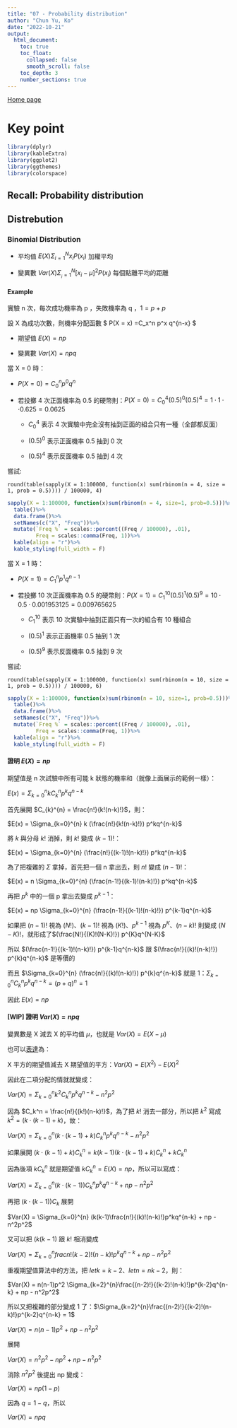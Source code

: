 ```yaml
---
title: "07 - Probability distribution"
author: "Chun Yu, Ko"
date: "2022-10-21"
output:
  html_document:
    toc: true
    toc_float:
      collapsed: false
      smooth_scroll: false
    toc_depth: 3
    number_sections: true
---
```


[Home page](https://seimwiwa.github.io/scu_master_degree_program_data_science_statistical_analysis/)

# Key point

```r
library(dplyr)
library(kableExtra)
library(ggplot2)
library(ggthemes)
library(colorspace)
```

##  Recall: Probability distribution

## Distrebution

### Binomial Distribution

 - 平均值 $E(X) \Sigma_{i=1}^{N} x_i P(x_i)$ 加權平均

 - 變異數 $Var(X) \Sigma_{_i=1}^{N} [x_i-\mu]^2 P(x_i)$ 每個點離平均的距離
 
#### Example

實驗 n 次，每次成功機率為 p ，失敗機率為 q ，$1 = p + p$

設 X 為成功次數，則機率分配函數 $ P(X = x) =C_x^n p^x q^{n-x} $

 - 期望值 $E(X) = np$

 - 變異數 $Var(X) = npq$

當 X = 0 時：

 - $P(X = 0) =C_0^n p^0 q^{n}$
 
 - 若投擲 4 次正面機率為 0.5 的硬幣則：$P(X = 0) =C_0^4 (0.5)^0 (0.5)^{4} = 1 \cdot 1 \cdot \cdot 0.625 = 0.0625$
 
    - $C_0^4$ 表示 4 次實驗中完全沒有抽到正面的組合只有一種（全部都反面）
 
    - $(0.5)^0$ 表示正面機率 0.5 抽到 0 次
 
    - $(0.5)^{4}$ 表示反面機率 0.5 抽到 4 次
 
嘗試:
 
```
round(table(sapply(X = 1:100000, function(x) sum(rbinom(n = 4, size = 1, prob = 0.5)))) / 100000, 4)
```

```r
sapply(X = 1:100000, function(x)sum(rbinom(n = 4, size=1, prob=0.5)))%>%
  table()%>%
  data.frame()%>%
  setNames(c("X", "Freq"))%>%
  mutate(`Freq %` = scales::percent((Freq / 100000), .01),
         Freq = scales::comma(Freq, 1))%>%
  kable(align = "r")%>%
  kable_styling(full_width = F)
```
 
當 X = 1 時：

 - $P(X = 1) =C_1^n p^1 q^{n-1}$
 
 - 若投擲 10 次正面機率為 0.5 的硬幣則：$P(X = 1) = C_{1}^{10} (0.5)^1 (0.5)^{9} = 10 \cdot 0.5 \cdot 0.001953125 = 0.009765625$
 
     - $C_1^10$ 表示 10 次實驗中抽到正面只有一次的組合有 10 種組合
 
    - $(0.5)^1$ 表示正面機率 0.5 抽到 1 次
 
    - $(0.5)^{9}$ 表示反面機率 0.5 抽到 9 次

嘗試:
 
```
round(table(sapply(X = 1:100000, function(x) sum(rbinom(n = 10, size = 1, prob = 0.5)))) / 100000, 6)
```


```r
sapply(X = 1:100000, function(x)sum(rbinom(n = 10, size=1, prob=0.5)))%>%
  table()%>%
  data.frame()%>%
  setNames(c("X", "Freq"))%>%
  mutate(`Freq %` = scales::percent((Freq / 100000), .01),
         Freq = scales::comma(Freq, 1))%>%
  kable(align = "r")%>%
  kable_styling(full_width = F)
```

#### 證明 $E(X) = np$

期望值是 n 次試驗中所有可能 k 狀態的機率和（就像上面展示的範例一樣）：

$E(x) = \Sigma_{k=0}^{n} kC_{k}^{n}p^kq^{n-k}$

首先展開 $C_{k}^{n} = \frac{n!}{k!(n-k)!}$，則：

$E(x) = \Sigma_{k=0}^{n} k (\frac{n!}{k!(n-k)!}) p^kq^{n-k}$ 

將 $k$ 與分母 $k!$ 消掉，則 $k!$ 變成 $(k-1)!$：

$E(x) = \Sigma_{k=0}^{n} (\frac{n!}{(k-1)!(n-k)!}) p^kq^{n-k}$
 
為了把複雜的 $\Sigma$ 拿掉，首先把一個 n 拿出去，則 $n!$ 變成 $(n-1)!$： 

$E(x) = n \Sigma_{k=0}^{n} (\frac{n-1!}{(k-1)!(n-k)!}) p^kq^{n-k}$
 
再把 $p^k$ 中的一個 p 拿出去變成 $p^{k-1}$：

$E(x) = np \Sigma_{k=0}^{n} (\frac{n-1!}{(k-1)!(n-k)!}) p^{k-1}q^{n-k}$ 

如果把 $(n-1)!$ 視為 $(N!)$、$(k-1)!$ 視為 $(K!)$、$p^{k-1}$ 視為 $p^K$、$(n-k)!$ 則變成 $(N-K)!$，就形成了$(\frac{N!}{(K)!(N-K)!}) p^{K}q^{N-K}$

所以 $(\frac{n-1!}{(k-1)!(n-k)!}) p^{k-1}q^{n-k}$ 跟 $(\frac{n!}{(k)!(n-k)!}) p^{k}q^{n-k}$ 是等價的

而且 $\Sigma_{k=0}^{n} (\frac{n!}{(k)!(n-k)!}) p^{k}q^{n-k}$ 就是 1：$\Sigma_{k=0}^{n} C_k^n p^{k}q^{n-k} = (p+q)^n = 1$ 

因此 $E(x) = np$
 
#### [WIP] 證明 $Var(X) = npq$ 

變異數是 X 減去 X 的平均值 $\mu$，也就是 $Var(X) = E(X - \mu)$

也可以[表達](https://zh.wikipedia.org/zh-tw/%E6%96%B9%E5%B7%AE)為：

X 平方的期望值減去 X 期望值的平方：$Var(X) = E(X^2) - E(X)^2$

因此在二項分配的情就就變成：

$Var(X) = \Sigma_{k=0}^{n} k^2C_k^np^kq^{n-k} - n^2p^2$

因為 $C_k^n = \frac{n!}{(k!)(n-k)!}$，為了把 $k!$ 消去一部分，所以把 $k^2$ 寫成 $k^2 = (k \cdot (k - 1) + k)$，故：

$Var(X) = \Sigma_{k=0}^{n} (k \cdot (k - 1) + k)C_k^np^kq^{n-k} - n^2p^2$

如果展開 $(k \cdot (k - 1) + k)C_k^n = k(k-1)(k \cdot (k - 1) + k)C_k^n + kC_k^n$

因為後項 $kC_k^n$ 就是期望值 $kC_k^n = E(X) = np$，所以可以寫成：

$Var(X) = \Sigma_{k=0}^{n} (k \cdot (k - 1))C_k^np^kq^{n-k} + np - n^2p^2$

再把 $(k \cdot (k - 1))C_k$ 展開

$Var(X) = \Sigma_{k=0}^{n} (k(k-1)\frac{n!}{(k)!(n-k)!}p^kq^{n-k} + np - n^2p^2$

又可以把 $(k(k-1)$ 跟 $k!$ 相消變成

$Var(X) = \Sigma_{k=0}^{n} frac{n!}{(k-2)!(n-k)!}p^kq^{n-k} + np - n^2p^2$

重複期望值算法中的方法，把 $let k = k - 2$、$let n =nk - 2$，則：

$Var(X) = n(n-1)p^2 \Sigma_{k=2}^{n}\frac{(n-2)!}{(k-2)!(n-k)!}p^{k-2}q^{n-k} + np - n^2p^2$

所以又把複雜的部分變成 1 了：$\Sigma_{k=2}^{n}\frac{(n-2)!}{(k-2)!(n-k)!}p^{k-2}q^{n-k} = 1$

$Var(X) = n(n-1)p^2 + np - n^2p^2$

展開

$Var(X) = n^2p^2-np^2 + np - n^2p^2$

消除 $n^2p^2$ 後提出 np 變成：

$Var(X) = np(1-p)$

因為 $q = 1 - q$，所以

$Var(X) = npq$
